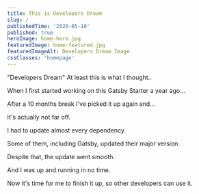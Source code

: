 ```yaml
---
title: This is Developers Dream
slug: /
publishedTime: '2020-05-10'
published: true
heroImage: home-hero.jpg
featuredImage: home-featured.jpg
featuredImageAlt: Developers Dream Image
cssClasses: 'homepage'
---
```


<div className="homepage__content">

"Developers Dream" At least this is what I thought..

When I first started working on this Gatsby Starter a year ago...

After a 10 months break I've picked it up again and...

It's actually not far off.

I had to update almost every dependency.

Some of them, including Gatsby, updated their major version.

Despite that, the update went smooth.

And I was up and running in no time.

Now it's time for me to finish it up, so other developers can use it.

</div>
